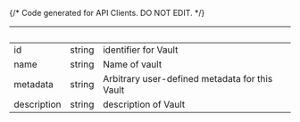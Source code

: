 {/* Code generated for API Clients. DO NOT EDIT. */}

| &nbsp;      | &nbsp; | &nbsp;                                         |
| ----------- | ------ | ---------------------------------------------- |
| id          | string | identifier for Vault                           |
| name        | string | Name of vault                                  |
| metadata    | string | Arbitrary user-defined metadata for this Vault |
| description | string | description of Vault                           |
